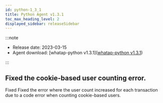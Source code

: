 ```yaml
---
id: python-1_3_1
title: Python Agent v1.3.1
toc_max_heading_level: 2
displayed_sidebar: releaseSidebar
---
```



:::note

- Release date: 2023-03-15
- Agent download: [whatap-python v1.3.1]([whatap-python v1.3.1](https://pypi.org/project/whatap-python/1.3.1/))

:::

## Fixed the cookie-based user counting error.

<p><Status>Fixed</Status> Fixed the error where the user count increased for each transaction due to a code error when counting cookie-based users.</p>
